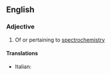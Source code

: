 ==English==

===Adjective===
{{en-adj|-}}

# {{context|chemistry|physics}} Of or pertaining to [[spectrochemistry]]

====Translations====
{{trans-top|pertaining to spectrochemistry}}
* Italian: {{t-|it|spettrochimico}}
{{trans-mid}}
{{trans-bottom}}